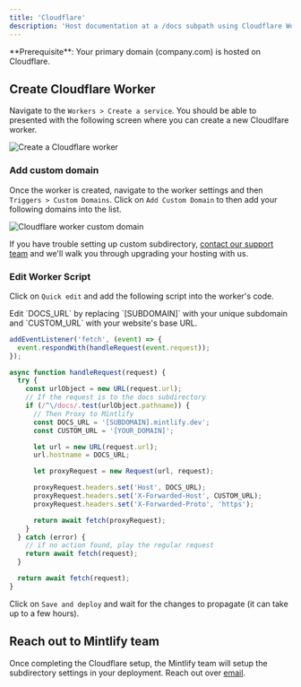```yaml
---
title: 'Cloudflare'
description: 'Host documentation at a /docs subpath using Cloudflare Workers'
---
```


<Info>
  **Prerequisite**: Your primary domain (company.com) is hosted on Cloudflare.
</Info>

## Create Cloudflare Worker

Navigate to the `Workers > Create a service`. You should be able to presented with the following screen where you can create a new Cloudlfare worker.

<Frame>
  <img
    alt="Create a Cloudflare worker"
    src="https://mintlify-assets.b-cdn.net/cloudflare-worker.png"
  />
</Frame>

### Add custom domain

Once the worker is created, navigate to the worker settings and then `Triggers > Custom Domains`. Click on `Add Custom Domain` to then add your following domains into the list.

<Frame>
  <img
    alt="Cloudflare worker custom domain"
    src="https://mintlify-assets.b-cdn.net/cloudflare-worker-custom-domain.png"
  />
</Frame>

If you have trouble setting up custom subdirectory, [contact our support team](mailto:sales@mintlify.com) and we'll walk you through upgrading your hosting with us.

### Edit Worker Script

Click on `Quick edit` and add the following script into the worker's code.

<Tip>
  Edit `DOCS_URL` by replacing `[SUBDOMAIN]` with your unique subdomain and
  `CUSTOM_URL` with your website's base URL.
</Tip>

```javascript
addEventListener('fetch', (event) => {
  event.respondWith(handleRequest(event.request));
});

async function handleRequest(request) {
  try {
    const urlObject = new URL(request.url);
    // If the request is to the docs subdirectory
    if (/^\/docs/.test(urlObject.pathname)) {
      // Then Proxy to Mintlify
      const DOCS_URL = '[SUBDOMAIN].mintlify.dev';
      const CUSTOM_URL = '[YOUR_DOMAIN]';

      let url = new URL(request.url);
      url.hostname = DOCS_URL;

      let proxyRequest = new Request(url, request);

      proxyRequest.headers.set('Host', DOCS_URL);
      proxyRequest.headers.set('X-Forwarded-Host', CUSTOM_URL);
      proxyRequest.headers.set('X-Forwarded-Proto', 'https');

      return await fetch(proxyRequest);
    }
  } catch (error) {
    // if no action found, play the regular request
    return await fetch(request);
  }

  return await fetch(request);
}
```

Click on `Save and deploy` and wait for the changes to propagate (it can take up to a few hours).

## Reach out to Mintlify team

Once completing the Cloudflare setup, the Mintlify team will setup the subdirectory settings in your deployment. Reach out over [email](mailto:sales@mintlify.com).
